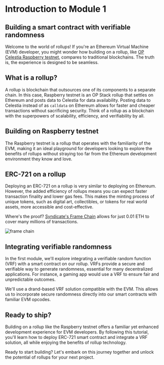 # Introduction to Module 1

## Building a smart contract with verifiable randomness

Welcome to the world of rollups! If you're an Ethereum Virtual Machine (EVM) developer, you might wonder how building on a rollup, like [OP Celestia Raspberry testnet](https://raas.gelato.network/rollups/details/public/op-celestia-testnet), compares to traditional blockchains. The truth is, the experience is designed to be seamless.

## What is a rollup?

A rollup is blockchain that outsources one of its components to a separate chain. In this case, Raspberry testnet is an OP Stack rollup that settles on Ethereum and posts data to Celestia for data availability. Posting data to Celestia instead of as `calldata` on Ethereum allows for faster and cheaper transactions without sacrificing security. Think of a rollup as a blockchain with the superpowers of scalability, efficiency, and verifiability by all.

## Building on Raspberry testnet

The Raspberry testnet is a rollup that operates with the familiarity of the EVM, making it an ideal playground for developers looking to explore the benefits of rollups without straying too far from the Ethereum development environment they know and love.

## ERC-721 on a rollup

Deploying an ERC-721 on a rollup is very similar to deploying on Ethereum. However, the added efficiency of rollups means you can expect faster transaction finality and lower gas fees. This makes the minting process of unique tokens, such as digital art, collectibles, or tokens for real world assets, more accessible and cost-effective.

Where's the proof? [Syndicate's Frame Chain](https://warpcast.com/will/0x66826dd0) allows for just 0.01 ETH to cover many millions of transactions.

![frame chain](/module_1/frame_chain.png)

## Integrating verifiable randomness

In the first module, we'll explore integrating a verifiable random function (VRF) with a smart contract on our rollup. VRFs provide a secure and verifiable way to generate randomness, essential for many decentralized applications. For instance, a gaming app would use a VRF to ensure fair and unpredictable outcomes.

We'll use a drand-based VRF solution compatible with the EVM. This allows us to incorporate secure randomness directly into our smart contracts with familiar EVM opcodes.

## Ready to ship?

Building on a rollup like the Raspberry testnet offers a familiar yet enhanced development experience for EVM developers. By following this tutorial, you'll learn how to deploy ERC-721 smart contract and integrate a VRF solution, all while enjoying the benefits of rollup technology.

Ready to start building? Let's embark on this journey together and unlock the potential of rollups for your next project.
